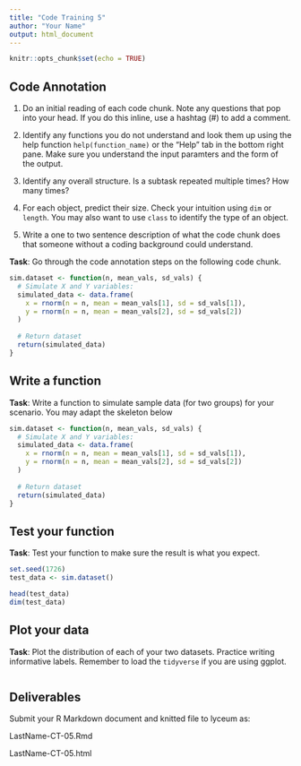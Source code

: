 ```yaml
---
title: "Code Training 5"
author: "Your Name"
output: html_document
---
```


```r
knitr::opts_chunk$set(echo = TRUE)
```

## Code Annotation

1. Do an initial reading of each code chunk. Note any questions that pop into your head. If you do this inline, use a hashtag (#) to add a comment.
    
2. Identify any functions you do not understand and look them up using the help function `help(function_name)` or the "Help" tab in the bottom right pane. Make sure you understand the input paramters and the form of the output. 
    
3. Identify any overall structure. Is a subtask repeated multiple times? How many times?
      
4. For each object, predict their size. Check your intuition using `dim` or `length`. You may also want to use `class` to identify the type of an object.
    
5. Write a one to two sentence description of what the code chunk does that someone without a coding background could understand.

**Task**: Go through the code annotation steps on the following code chunk.

```r
sim.dataset <- function(n, mean_vals, sd_vals) {
  # Simulate X and Y variables:
  simulated_data <- data.frame(
    x = rnorm(n = n, mean = mean_vals[1], sd = sd_vals[1]),
    y = rnorm(n = n, mean = mean_vals[2], sd = sd_vals[2])
  )
  
  # Return dataset
  return(simulated_data)
}

```


## Write a function 

**Task**: Write a function to simulate sample data (for two groups) for your scenario. You may adapt the skeleton below

```r
sim.dataset <- function(n, mean_vals, sd_vals) {
  # Simulate X and Y variables:
  simulated_data <- data.frame(
    x = rnorm(n = n, mean = mean_vals[1], sd = sd_vals[1]),
    y = rnorm(n = n, mean = mean_vals[2], sd = sd_vals[2])
  )
  
  # Return dataset
  return(simulated_data)
}
```


## Test your function

**Task**: Test your function to make sure the result is what you expect.

```r
set.seed(1726)
test_data <- sim.dataset()

head(test_data)
dim(test_data)
```

## Plot your data

**Task**: Plot the distribution of each of your two datasets. Practice writing informative labels. Remember to load the `tidyverse` if you are using ggplot.

```r


```

## Deliverables

Submit your R Markdown document and knitted file to lyceum as:

LastName-CT-05.Rmd 

LastName-CT-05.html 
